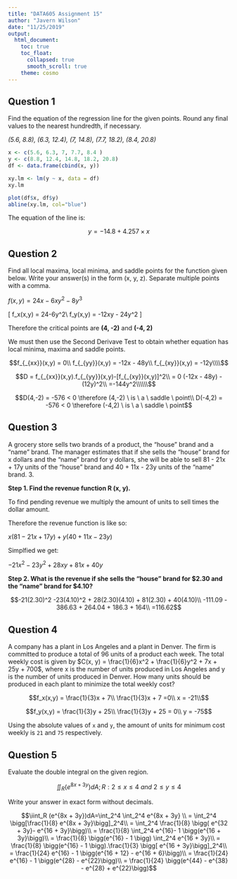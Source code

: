 ---
title: "DATA605 Assignment 15"
author: "Javern Wilson"
date: "11/25/2019"
output: 
  html_document:
    toc: true
    toc_float:
      collapsed: true
      smooth_scroll: true
    theme: cosmo
---

## Question 1

Find the equation of the regression line for the given points.  Round any final values to the nearest hundredth, if necessary.

*(5.6, 8.8), (6.3, 12.4), (7, 14.8), (7.7, 18.2), (8.4, 20.8)*

```{r}
x <- c(5.6, 6.3, 7, 7.7, 8.4 )
y <- c(8.8, 12.4, 14.8, 18.2, 20.8)
df <- data.frame(cbind(x, y))

xy.lm <- lm(y ~ x, data = df)
xy.lm

plot(df$x, df$y)
abline(xy.lm, col="blue")

```

The equation of the line is:

$$y = -14.8 + 4.257 \times x$$

## Question 2

Find all local maxima, local minima, and saddle points for the function given below.  Write your answer(s) in the form (x, y, z). Separate multiple points with a comma. 

$f (x, y) = 24x -  6xy^2 - 8y^3$

\[
f_x(x,y) = 24-6y^2\\
f_y(x,y) = -12xy - 24y^2
\]


\begin{aligned}
24 - 6y^2 = 0\\
4(4-y^2) = 0\\
y^2 = 4\\
y = \pm 2\\\\\\

-12x(-2 )- 24(-2)^2 = 0\\
24x - 96 = 0\\
x = 4\\\\

-12x(2) - 24(2)^2 = 0\\
-24x - 96 = 0\\
x = -4
\end{aligned} 


Therefore the critical points are **(4, -2)** and **(-4, 2)**

We must then use the Second Derivave Test to obtain whether equation has local minima, maxima and saddle points.




$$f_{_{xx}}(x,y) = 0\\
f_{_{yy}}(x,y) = -12x - 48y\\
f_{_{xy}}(x,y) = -12y\\\\$$

$$D = f_{_{xx}}(x,y).f_{_{yy}}(x,y)-[f_{_{xy}}(x,y)]^2\\
= 0 (-12x - 48y) - (12y)^2\\
=-144y^2\\\\\\$$

$$D(4,-2) = -576 < 0  \therefore (4,-2) \ is \ a \ saddle \ point\\
D(-4,2) = -576 < 0  \therefore (-4,2) \ is \ a \  saddle \ point$$




## Question 3


A grocery store sells two brands of a product, the "house" brand and a "name" brand.  The manager estimates that if she sells the "house" brand for x dollars and the "name" brand for y dollars, she will be able to sell 81 - 21x + 17y units of the "house" brand and 40 + 11x - 23y units of the "name" brand.
3. 

**Step 1. Find the revenue function R (x, y).**

To find pending revenue we multiply the amount of units to sell times the dollar amount.

Therefore the revenue function is like so:

$x(81 - 21x + 17y) + y(40 + 11x -23y)$

Simplfied we get:

$-21x^2 -23y^2 + 28xy + 81x + 40 y$


**Step 2. What is the revenue if she sells the "house" brand for \$2.30 and the "name" brand for \$4.10?**

$$-21(2.30)^2 -23(4.10)^2 + 28(2.30)(4.10) + 81(2.30) + 40(4.10)\\
-111.09 - 386.63 + 264.04 + 186.3 + 164\\
=116.62$$


## Question 4


A company has a plant in Los Angeles and a plant in Denver.  The firm is committed to produce a total of 96 units of a product each week.  The total weekly cost is given by $C(x, y) = \frac{1}{6}x^2 + \frac{1}{6}y^2 + 7x + 25y + 700$,  where x is the number of units produced in Los Angeles and y is the number of units produced in Denver.  How many units should be produced in each plant to minimize the total weekly cost?



$$f_x(x,y) = \frac{1}{3}x + 7\\
\frac{1}{3}x + 7 =0\\
x = -21\\$$

$$f_y(x,y) = \frac{1}{3}y + 25\\
\frac{1}{3}y + 25 = 0\\
y = -75$$


Using the absolute values of `x` and `y`, the amount of units for minimum cost weekly is `21` and `75` respectively.

## Question 5


Evaluate the double integral on the given region. 

$$ \iint_R (e^{8x + 3y})dA ; R:2 \le x \le 4 \ and \ 2 \le y \le 4$$


Write your answer in exact form without decimals.



$$\iint_R (e^{8x + 3y})dA=\int_2^4 \int_2^4 e^{8x + 3y} \\
= \int_2^4 \bigg[\frac{1}{8} e^{8x + 3y}\bigg]_2^4\\
= \int_2^4  \frac{1}{8} \bigg( e^{32 + 3y}- e^{16 + 3y}\bigg)\\
= \frac{1}{8} \int_2^4 e^{16}- 1 \bigg(e^{16 + 3y}\bigg)\\
= \frac{1}{8} \bigg(e^{16} - 1 \bigg) \int_2^4 e^{16 + 3y}\\
= \frac{1}{8} \bigg(e^{16} - 1 \bigg).\frac{1}{3} \bigg[ e^{16 + 3y}\bigg]_2^4\\
= \frac{1}{24} e^{16} - 1 \bigg(e^{16 + 12} - e^{16 + 6}\bigg)\\
= \frac{1}{24} e^{16} - 1 \bigg(e^{28} - e^{22}\bigg)\\
= \frac{1}{24} \bigg(e^{44} - e^{38} - e^{28} + e^{22}\bigg)$$


